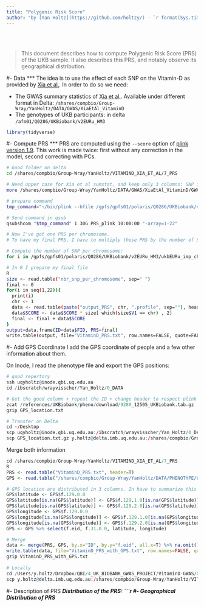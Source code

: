 ```yaml
---
title: "Polygenic Risk Score"
author: "by [Yan Holtz](https://github.com/holtzy/) - `r format(Sys.time(), '%d %B %Y')`"
---
```


<br><br>

> This document describes how to compute Polygenic Risk Score (PRS) of the UKB sample. It also describes this PRS, and notably observe its geographical distribution.


#- Data
***
The idea is to use the effect of each SNP on the Vitamin-D as provided by [Xia et al.](https://www.nature.com/articles/s41467-017-02662-2). In order to do so we need:  

- The GWAS summary statistics of [Xia et al.](https://www.nature.com/articles/s41467-017-02662-2). Available under different format in Delta: `/shares/compbio/Group-Wray/YanHoltz/DATA/GWAS/XiaEtAl_VitaminD`  
- The genotypes of UKB participants: in delta `/afm01/Q0286/UKBiobank/v2EURu_HM3`

```r
library(tidyverse)
```




#- Compute PRS
***
PRS are computed using the `--score` option of [plink version 1.9](https://www.cog-genomics.org/plink2). This work is made twice: first without any correction in the model, second correcting with PCs.
```bash
# Good folder on delta
cd /shares/compbio/Group-Wray/YanHoltz/VITAMIND_XIA_ET_AL/7_PRS

# Need upper case for Xia et al sumstat, and keep only 3 columns: SNP id, allele, beta.
more /shares/compbio/Group-Wray/YanHoltz/DATA/GWAS/XiaEtAl_VitaminD/GWAS_vitaminD_XiaEtAL.linear | awk '{ print $2,toupper($4),$7 }' | sed '1d' > tmp

# prepare command
tmp_command="~/bin/plink --bfile /gpfs/gpfs01/polaris/Q0286/UKBiobank/v2EURu_HM3/ukbEURu_imp_chr{TASK_ID}_v2_HM3_QC --score tmp --out output_PRS{TASK_ID}"

# Send command in qsub
qsubshcom "$tmp_command" 1 30G PRS_plink 10:00:00 "-array=1-22"

# Now I've got one PRS per chromosome.
# To have my final PRS, I have to multiply these PRS by the number of SNP per chromosome and sum them.

# Compute the number of SNP per chromosome:
for i in /gpfs/gpfs01/polaris/Q0286/UKBiobank/v2EURu_HM3/ukbEURu_imp_chr*_v2_HM3_QC*bim; do mylen=$(wc -l $i) ; mychr=$(echo $i | sed 's/.*chr//' | sed 's/_.*//') ; echo $mychr $mylen ; done > nbr_snp_per_chromosome

# In R I prepare my final file
R
size <- read.table("nbr_snp_per_chromosome", sep=" ")
final <- 0
for(i in seq(1,22)){
  print(i)
  chr <- 1
  data <- read.table(paste("output_PRS", chr, ".profile", sep=""), header=T)
  data$SCORE <- data$SCORE * size[ which(size$V1 == chr) , 2]
  final <- final + data$SCORE
}
output=data.frame(ID=data$FID, PRS=final)
write.table(output, file="VitaminD_PRS.txt", row.names=FALSE, quote=FALSE)
```




#- Add GPS Coordinate
I add the GPS coordinate of people and a few other information about them.

On Inode, I read the phenotype file and export the GPS positions:
```r
# good repertory
ssh uqyholtz@inode.qbi.uq.edu.au
cd /ibscratch/wrayvisscher/Yan_Holtz/0_DATA 

# Get the good column + repeat the ID + change header to respect plink format
zcat /references/UKBiobank/pheno/download/9280_12505_UKBiobank.tab.gz | awk '{print $1, $8, $144, $145, $146, $147, $148, $149}' > GPS_location.txt
gzip GPS_location.txt

# Transfer on Delta
cd ~/Desktop
scp uqyholtz@inode.qbi.uq.edu.au:/ibscratch/wrayvisscher/Yan_Holtz/0_DATA/GPS_location.txt.gz .
scp GPS_location.txt.gz y.holtz@delta.imb.uq.edu.au:/shares/compbio/Group-Wray/YanHoltz/DATA/PHENOTYPE/UKB
```

Merge both information
```r
cd /shares/compbio/Group-Wray/YanHoltz/VITAMIND_XIA_ET_AL/7_PRS
R
PRS <- read.table("VitaminD_PRS.txt", header=T)
GPS <- read.table("/shares/compbio/Group-Wray/YanHoltz/DATA/PHENOTYPE/UKB/GPS_location.txt.gz", header=T)

# GPS location are distributed in 3 columns. In have to summarize this info in 1 column only.
GPS$latitude <- GPS$f.129.0.0
GPS$latitude[is.na(GPS$latitude)] <- GPS$f.129.1.0[is.na(GPS$latitude)]
GPS$latitude[is.na(GPS$latitude)] <- GPS$f.129.2.0[is.na(GPS$latitude)]
GPS$longitude <- GPS$f.129.0.0
GPS$longitude[is.na(GPS$longitude)] <- GPS$f.129.1.0[is.na(GPS$longitude)]
GPS$longitude[is.na(GPS$longitude)] <- GPS$f.129.2.0[is.na(GPS$longitude)]
GPS <- GPS %>% select(f.eid, f.31.0.0, latitude, longitude)

# Merge
data <- merge(PRS, GPS, by.x="ID", by.y="f.eid", all.x=T) %>% na.omit()
write.table(data, file="VitaminD_PRS_with_GPS.txt", row.names=FALSE, quote=FALSE)
gzip VitaminD_PRS_with_GPS.txt
 
# Locally
cd /Users/y.holtz/Dropbox/QBI/4_UK_BIOBANK_GWAS_PROJECT/VitaminD-GWAS/0_DATA
scp y.holtz@delta.imb.uq.edu.au:/shares/compbio/Group-Wray/YanHoltz/VITAMIND_XIA_ET_AL/7_PRS/VitaminD_PRS_with_GPS.txt.gz .
```







#- Description of PRS
***
Distribution of the PRS:
```r






#- Geographical Distribution of PRS
***












